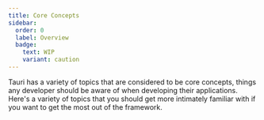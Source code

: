```yaml
---
title: Core Concepts
sidebar:
  order: 0
  label: Overview
  badge:
    text: WIP
    variant: caution
---
```



Tauri has a variety of topics that are considered to be core concepts, things any developer should be aware of when developing their applications. Here's a variety of topics that you should get more intimately familiar with if you want to get the most out of the framework.

<CardGrid>
	<LinkCard
		title="Tauri Architecture"
		href="/concept/architecture"
		description="Architecture and ecosystem."
	/>
	<LinkCard
		title="Inter-Process Communication (IPC)"
		href="/concept/inter-process-communication"
		description="The inner workings on the IPC."
	/>
	<LinkCard 
		title="Security"
		href="/security"
		description="How Tauri enforces security practices."
	/>
	<LinkCard 
		title="Process Model"
		href="/concept/process-model"
		description="Which processes Tauri manages and why."
	  />
	<LinkCard 
		title="App Size"
		href="/concept/size"
		description="How to make your app as small as possible."
	/>
	<LinkCard 
		title="Rendering"
		href="/concept/rendering"
		description="What a renderer is in Tauri."
	/>
</CardGrid>

